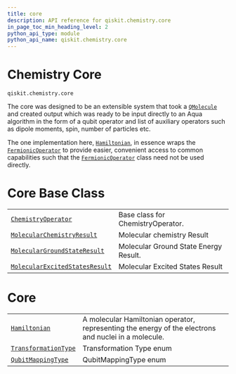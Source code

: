 ```yaml
---
title: core
description: API reference for qiskit.chemistry.core
in_page_toc_min_heading_level: 2
python_api_type: module
python_api_name: qiskit.chemistry.core
---
```


<span id="module-qiskit.chemistry.core" />

<span id="qiskit-chemistry-core" />

# Chemistry Core

`qiskit.chemistry.core`

The core was designed to be an extensible system that took a [`QMolecule`](qiskit.chemistry.QMolecule "qiskit.chemistry.QMolecule") and created output which was ready to be input directly to an Aqua algorithm in the form of a qubit operator and list of auxiliary operators such as dipole moments, spin, number of particles etc.

The one implementation here, [`Hamiltonian`](qiskit.chemistry.core.Hamiltonian "qiskit.chemistry.core.Hamiltonian"), in essence wraps the [`FermionicOperator`](qiskit.chemistry.FermionicOperator "qiskit.chemistry.FermionicOperator") to provide easier, convenient access to common capabilities such that the [`FermionicOperator`](qiskit.chemistry.FermionicOperator "qiskit.chemistry.FermionicOperator") class need not be used directly.

# Core Base Class

|                                                                                                                                           |                                       |
| ----------------------------------------------------------------------------------------------------------------------------------------- | ------------------------------------- |
| [`ChemistryOperator`](qiskit.chemistry.core.ChemistryOperator "qiskit.chemistry.core.ChemistryOperator")                                  | Base class for ChemistryOperator.     |
| [`MolecularChemistryResult`](qiskit.chemistry.core.MolecularChemistryResult "qiskit.chemistry.core.MolecularChemistryResult")             | Molecular chemistry Result            |
| [`MolecularGroundStateResult`](qiskit.chemistry.core.MolecularGroundStateResult "qiskit.chemistry.core.MolecularGroundStateResult")       | Molecular Ground State Energy Result. |
| [`MolecularExcitedStatesResult`](qiskit.chemistry.core.MolecularExcitedStatesResult "qiskit.chemistry.core.MolecularExcitedStatesResult") | Molecular Excited States Result       |

# Core

|                                                                                                             |                                                                                                      |
| ----------------------------------------------------------------------------------------------------------- | ---------------------------------------------------------------------------------------------------- |
| [`Hamiltonian`](qiskit.chemistry.core.Hamiltonian "qiskit.chemistry.core.Hamiltonian")                      | A molecular Hamiltonian operator, representing the energy of the electrons and nuclei in a molecule. |
| [`TransformationType`](qiskit.chemistry.core.TransformationType "qiskit.chemistry.core.TransformationType") | Transformation Type enum                                                                             |
| [`QubitMappingType`](qiskit.chemistry.core.QubitMappingType "qiskit.chemistry.core.QubitMappingType")       | QubitMappingType enum                                                                                |

